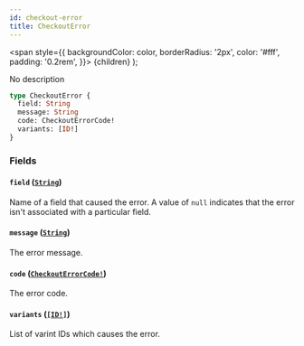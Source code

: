 ```yaml
---
id: checkout-error
title: CheckoutError
---
```


<span
style={{
      backgroundColor: color,
      borderRadius: '2px',
      color: '#fff',
      padding: '0.2rem',
    }}>
{children}
</span>
);

No description

```graphql
type CheckoutError {
  field: String
  message: String
  code: CheckoutErrorCode!
  variants: [ID!]
}
```

### Fields

#### `field` ([`String`](/api-reference/scalars/string.mdx))

Name of a field that caused the error. A value of `null` indicates that the error isn't associated with a particular field.

#### `message` ([`String`](/api-reference/scalars/string.mdx))

The error message.

#### `code` ([`CheckoutErrorCode!`](/api-reference/enums/checkout-error-code.mdx))

The error code.

#### `variants` ([`[ID!]`](/api-reference/scalars/id.mdx))

List of varint IDs which causes the error.
